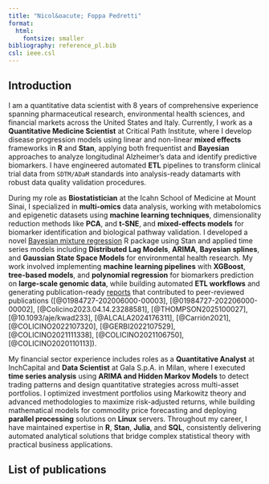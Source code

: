 ```yaml
---
title: "Nicol&oacute; Foppa Pedretti"
format: 
  html:
    fontsize: smaller
bibliography: reference_pl.bib
csl: ieee.csl
---
```


## Introduction

I am a quantitative data scientist with 8 years of comprehensive experience spanning pharmaceutical research, environmental health sciences, and financial markets across the United States and Italy. Currently, I work as a **Quantitative Medicine Scientist** at Critical Path Institute, where I develop disease progression models using linear and non-linear **mixed effects** frameworks in **R** and **Stan**, applying both frequentist and **Bayesian** approaches to analyze longitudinal Alzheimer's data and identify predictive biomarkers. I have engineered automated **ETL** pipelines to transform clinical trial data from `SDTM/ADaM` standards into analysis-ready datamarts with robust data quality validation procedures.

During my role as **Biostatistician** at the Icahn School of Medicine at Mount Sinai, I specialized in **multi-omics** data analysis, working with metabolomics and epigenetic datasets using **machine learning techniques**, dimensionality reduction methods like **PCA**, and **t-SNE**, and  **mixed-effects models** for biomarker identification and biological pathway validation. I developed a novel [Bayesian mixture regression](https://github.com/ElenaColicino/bwqs) R package using Stan and applied time series models including **Distributed Lag Models**, **ARIMA**, **Bayesian splines**, and **Gaussian State Space Models** for environmental health research. My work involved implementing **machine learning pipelines** with **XGBoost**, **tree-based models**, and **polynomial regression** for biomarkers prediction on **large-scale genomic data**, while building automated **ETL workflows** and generating publication-ready [reports](https://github.com/nicolofp/Rmarkdown_advanced) that contributed to peer-reviewed publications ([@01984727-202006000-00003], [@01984727-202206000-00002], [@Colicino2023.04.14.23288581], [@THOMPSON2025100027], [@10.1093/aje/kwad233], [@ALCALA2024176311], [@Carrión2021], [@COLICINO2022107320], [@GERBI2022107529], [@COLICINO2021111338], [@COLICINO2021106750], [@COLICINO2020110113]).

My financial sector experience includes roles as a **Quantitative Analyst** at InchCapital and **Data Scientist** at Gala S.p.A. in Milan, where I executed **time series analysis** using **ARIMA and Hidden Markov Models** to detect trading patterns and design quantitative strategies across multi-asset portfolios. I optimized investment portfolios using Markowitz theory and advanced methodologies to maximize risk-adjusted returns, while building mathematical models for commodity price forecasting and deploying **parallel processing** solutions on **Linux** servers. Throughout my career, I have maintained expertise in **R**, **Stan**, **Julia**, and **SQL**, consistently delivering automated analytical solutions that bridge complex statistical theory with practical business applications.



## List of publications

::: {#refs}
:::